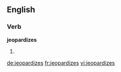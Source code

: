 ==English==

===Verb===
'''jeopardizes'''

# {{third-person singular of|[[jeopardize]]}}

[[de:jeopardizes]]
[[fr:jeopardizes]]
[[vi:jeopardizes]]
